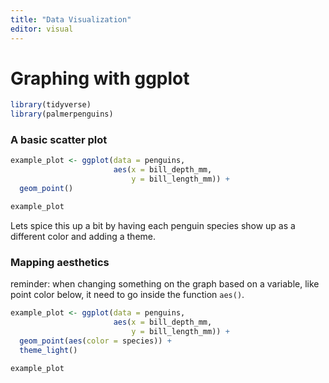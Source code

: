 ```yaml
---
title: "Data Visualization"
editor: visual
---
```


# Graphing with ggplot

```r
library(tidyverse)
library(palmerpenguins)
```

### A basic scatter plot

```r

example_plot <- ggplot(data = penguins, 
                       aes(x = bill_depth_mm,
                           y = bill_length_mm)) +
  geom_point()

example_plot
```

Lets spice this up a bit by having each penguin species show up as a different color and adding a theme. 

### Mapping aesthetics
reminder: when changing something on the graph based on a variable, like point color below, it need to go inside the function `aes()`.

```r
example_plot <- ggplot(data = penguins, 
                       aes(x = bill_depth_mm,
                           y = bill_length_mm)) +
  geom_point(aes(color = species)) +
  theme_light()

example_plot
```


